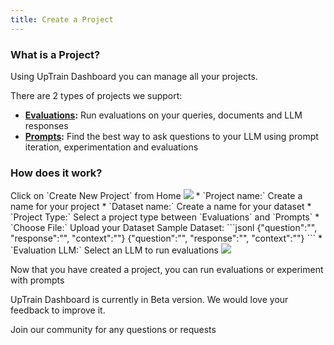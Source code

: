 ```yaml
---
title: Create a Project
---
```


### What is a Project?

Using UpTrain Dashboard you can manage all your projects.

There are 2 types of projects we support:
  * **[Evaluations](/dashboard/evaluations):** Run evaluations on your queries, documents and LLM responses
  * **[Prompts](/dashboard/prompts):** Find the best way to ask questions to your LLM using prompt iteration, experimentation and evaluations

### How does it work?

<Steps>
  <Step title = "Create a new Project">
    Click on `Create New Project` from Home
    <Frame>
      <img src="/assets/dashboard/dashboard_home.png" />
    </Frame>
  </Step>
  <Step title = "Enter Project Information">
    * `Project name:` Create a name for your project
    * `Dataset name:` Create a name for your dataset
    * `Project Type:` Select a project type between `Evaluations` and `Prompts`
    * `Choose File:` Upload your Dataset
      Sample Dataset:
      ```jsonl
      {"question":"", "response":"", "context":""}
      {"question":"", "response":"", "context":""}
      ```
    * `Evaluation LLM:` Select an LLM to run evaluations
    <Frame>
      <img src="/assets/dashboard/dashboard_project1.png" />
    </Frame>
  </Step>
</Steps>

Now that you have created a project, you can run evaluations or experiment with prompts

<Note>UpTrain Dashboard is currently in Beta version. We would love your feedback to improve it.</Note>

<CardGroup cols={1}>
  <Card
    title="Have Questions?"
    href="https://join.slack.com/t/uptraincommunity/shared_invite/zt-1yih3aojn-CEoR_gAh6PDSknhFmuaJeg"
    icon="slack"
    color="#808080"
  >
    Join our community for any questions or requests
  </Card>
  
</CardGroup>

